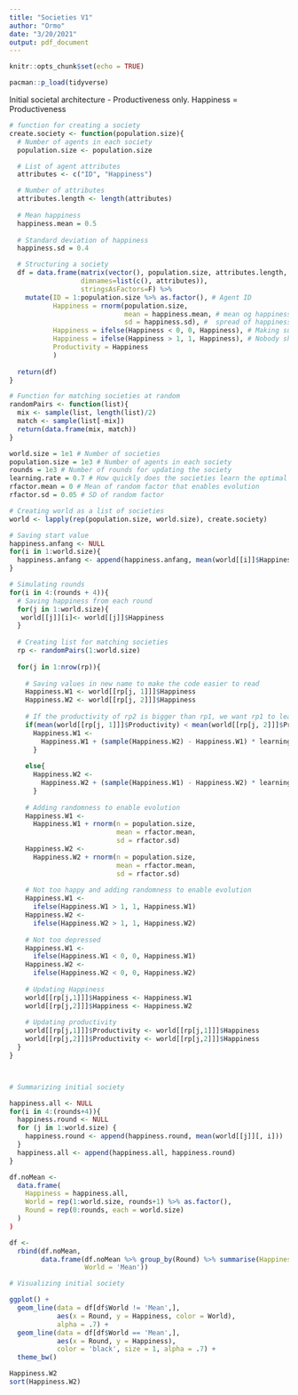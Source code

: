 ```yaml
---
title: "Societies V1"
author: "Ormo"
date: "3/20/2021"
output: pdf_document
---
```


```r
knitr::opts_chunk$set(echo = TRUE)
```

```r
pacman::p_load(tidyverse)
```

Initial societal architecture - Productiveness only. Happiness = Productiveness
```r
# function for creating a society
create.society <- function(population.size){
  # Number of agents in each society
  population.size <- population.size

  # List of agent attributes
  attributes <- c("ID", "Happiness")

  # Number of attributes
  attributes.length <- length(attributes)
  
  # Mean happiness
  happiness.mean = 0.5
  
  # Standard deviation of happiness
  happiness.sd = 0.4

  # Structuring a society
  df = data.frame(matrix(vector(), population.size, attributes.length,
                  dimnames=list(c(), attributes)),
                  stringsAsFactors=F) %>% 
    mutate(ID = 1:population.size %>% as.factor(), # Agent ID
           Happiness = rnorm(population.size, 
                             mean = happiness.mean, # mean og happiness
                             sd = happiness.sd), #  spread of happiness
           Happiness = ifelse(Happiness < 0, 0, Happiness), # Making sure nobody is too depressed
           Happiness = ifelse(Happiness > 1, 1, Happiness), # Nobody should be too happy either, sorry.
           Productivity = Happiness
           )
  
  return(df)
}

# Function for matching societies at random
randomPairs <- function(list){
  mix <- sample(list, length(list)/2)
  match <- sample(list[-mix])
  return(data.frame(mix, match))
}

```


```r
world.size = 1e1 # Number of societies
population.size = 1e3 # Number of agents in each society
rounds = 1e3 # Number of rounds for updating the society
learning.rate = 0.7 # How quickly does the societies learn the optimal solution?
rfactor.mean = 0 # Mean of random factor that enables evolution
rfactor.sd = 0.05 # SD of random factor

# Creating world as a list of societies
world <- lapply(rep(population.size, world.size), create.society)

# Saving start value
happiness.anfang <- NULL
for(i in 1:world.size){
  happiness.anfang <- append(happiness.anfang, mean(world[[i]]$Happiness))
}

# Simulating rounds 
for(i in 4:(rounds + 4)){
  # Saving happiness from each round
  for(j in 1:world.size){
   world[[j]][i]<- world[[j]]$Happiness
  }
  
  # Creating list for matching societies
  rp <- randomPairs(1:world.size)
  
  for(j in 1:nrow(rp)){
    
    # Saving values in new name to make the code easier to read
    Happiness.W1 <- world[[rp[j, 1]]]$Happiness
    Happiness.W2 <- world[[rp[j, 2]]]$Happiness
    
    # If the productivity of rp2 is bigger than rp1, we want rp1 to learn from rp2
    if(mean(world[[rp[j, 1]]]$Productivity) < mean(world[[rp[j, 2]]]$Productivity)) {
      Happiness.W1 <- 
        Happiness.W1 + (sample(Happiness.W2) - Happiness.W1) * learning.rate
      } 
    
    else{
      Happiness.W2 <- 
        Happiness.W2 + (sample(Happiness.W1) - Happiness.W2) * learning.rate
      }
    
    # Adding randomness to enable evolution
    Happiness.W1 <-
      Happiness.W1 + rnorm(n = population.size,
                           mean = rfactor.mean,
                           sd = rfactor.sd)
    Happiness.W2 <-
      Happiness.W2 + rnorm(n = population.size,
                           mean = rfactor.mean,
                           sd = rfactor.sd)
    
    # Not too happy and adding randomness to enable evolution 
    Happiness.W1 <- 
      ifelse(Happiness.W1 > 1, 1, Happiness.W1)
    Happiness.W2 <- 
      ifelse(Happiness.W2 > 1, 1, Happiness.W2)
      
    # Not too depressed
    Happiness.W1 <- 
      ifelse(Happiness.W1 < 0, 0, Happiness.W1)
    Happiness.W2 <- 
      ifelse(Happiness.W2 < 0, 0, Happiness.W2)
    
    # Updating Happiness
    world[[rp[j,1]]]$Happiness <- Happiness.W1
    world[[rp[j,2]]]$Happiness <- Happiness.W2
    
    # Updating productivity 
    world[[rp[j,1]]]$Productivity <- world[[rp[j,1]]]$Happiness
    world[[rp[j,2]]]$Productivity <- world[[rp[j,2]]]$Happiness
  }
}




```

```r
# Summarizing initial society 

happiness.all <- NULL
for(i in 4:(rounds+4)){
  happiness.round <- NULL
  for (j in 1:world.size) {
    happiness.round <- append(happiness.round, mean(world[[j]][, i]))
  }
  happiness.all <- append(happiness.all, happiness.round)
}

df.noMean <-
  data.frame(
    Happiness = happiness.all,
    World = rep(1:world.size, rounds+1) %>% as.factor(),
    Round = rep(0:rounds, each = world.size)
  )
)

df <-
  rbind(df.noMean,
        data.frame(df.noMean %>% group_by(Round) %>% summarise(Happiness = mean(Happiness)),
                   World = 'Mean'))

```

```r
# Visualizing initial society 

ggplot() +
  geom_line(data = df[df$World != 'Mean',],
            aes(x = Round, y = Happiness, color = World),
            alpha = .7) +
  geom_line(data = df[df$World == 'Mean',],
            aes(x = Round, y = Happiness),
            color = 'black', size = 1, alpha = .7) +
  theme_bw()

```

```r
Happiness.W2
sort(Happiness.W2)
```







